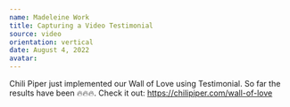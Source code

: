 ```yaml
---
name: Madeleine Work
title: Capturing a Video Testimonial
source: video
orientation: vertical
date: August 4, 2022
avatar:
---
```


Chili Piper just implemented our Wall of Love using Testimonial. So far the results have been 🔥🔥🔥. Check it out: https://chilipiper.com/wall-of-love
